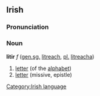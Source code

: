 ==Irish==
===Pronunciation===
{{IPA|[ˈʎit&#690;ər&#690;]}}
===Noun===
'''litir''' ''f'' ([[genitive|gen.]][[singular|sg.]] [[litreach]], [[plural|pl.]] [[litreacha]])
#[[letter]] (of the [[alphabet]])
#[[letter]] (missive, epistle)

[[Category:Irish language]]
